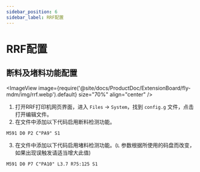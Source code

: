 ```yaml
---
sidebar_position: 6
sidebar_label: RRF配置
---
```


# RRF配置

## 断料及堵料功能配置

<ImageView image={require('@site/docs/ProductDoc/ExtensionBoard/fly-mdm/img/rrf.webp').default} size="70%" align="center" />

1. 打开RRF打印机网页界面，进入 `Files` -> `System`，找到 `config.g` 文件，点击打开编辑文件。
2. 在文件中添加以下代码启用断料检测功能。

```gcode
M591 D0 P2 C"PA9" S1
```

3. 在文件中添加以下代码启用堵料检测功能。(`L` 参数根据所使用的码盘而改变，如果出现误触发请适当增大此值)


```gcode
M591 D0 P7 C"PA10" L3.7 R75:125 S1
```

